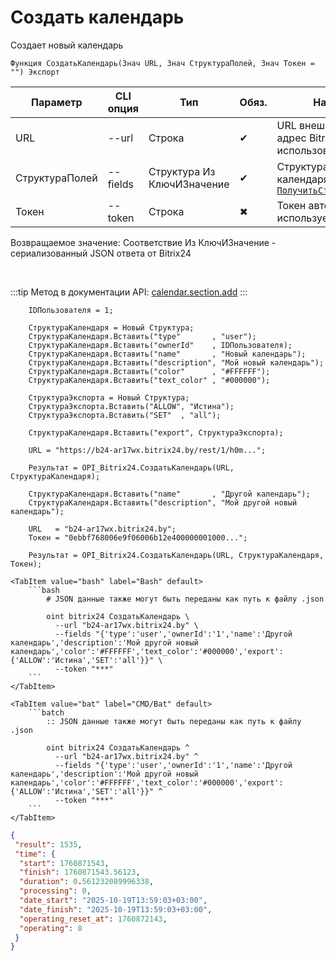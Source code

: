 ﻿---
sidebar_position: 2
description: Создать календарь и другие функции для работы с Bitrix24 в Открытом пакете интеграций - бесплатной open-source библиотеке интеграций для 1С:Предприятие 8, OneScript и CLI
keywords: [1C, 1С, 1С:Предприятие, 1С:Предприятие 8.3, API, Интеграция, Сервисы, Обмен, OneScript, CLI, Bitrix24]
---


# Создать календарь
 Создает новый календарь



`Функция СоздатьКалендарь(Знач URL, Знач СтруктураПолей, Знач Токен = "") Экспорт`

  | Параметр | CLI опция | Тип | Обяз. | Назначение |
  |-|-|-|-|-|
  | URL | --url | Строка | &#x2714; | URL внешнего вебхука или адрес Bitrix24 при использовании токена |
  | СтруктураПолей | --fields | Структура Из КлючИЗначение | &#x2714; | Структура полей календаря. См. [`ПолучитьСтруктуруКалендаря`](/docs/Bitrix24/Calendars-management/Get-calendar-structure) |
  | Токен | --token | Строка | &#x2716; | Токен авторизации, если используется не вебхук |

  
  Возвращаемое значение:   Соответствие Из КлючИЗначение - сериализованный JSON ответа от Bitrix24

<br/>

:::tip
Метод в документации API: [calendar.section.add](https://apidocs.bitrix24.ru/api-reference/calendar/calendar-section-add.html)
:::
<br/>


```bsl title="Пример использования для 1С:Предприятие/OneScript"
    IDПользователя = 1;

    СтруктураКалендаря = Новый Структура;
    СтруктураКалендаря.Вставить("type"       , "user");
    СтруктураКалендаря.Вставить("ownerId"    , IDПользователя);
    СтруктураКалендаря.Вставить("name"       , "Новый календарь");
    СтруктураКалендаря.Вставить("description", "Мой новый календарь");
    СтруктураКалендаря.Вставить("color"      , "#FFFFFF");
    СтруктураКалендаря.Вставить("text_color" , "#000000");

    СтруктураЭкспорта = Новый Структура;
    СтруктураЭкспорта.Вставить("ALLOW", "Истина");
    СтруктураЭкспорта.Вставить("SET"  , "all");

    СтруктураКалендаря.Вставить("export", СтруктураЭкспорта);

    URL = "https://b24-ar17wx.bitrix24.by/rest/1/h0m...";

    Результат = OPI_Bitrix24.СоздатьКалендарь(URL, СтруктураКалендаря);

    СтруктураКалендаря.Вставить("name"       , "Другой календарь");
    СтруктураКалендаря.Вставить("description", "Мой другой новый календарь");

    URL   = "b24-ar17wx.bitrix24.by";
    Токен = "0ebbf768006e9f06006b12e400000001000...";

    Результат = OPI_Bitrix24.СоздатьКалендарь(URL, СтруктураКалендаря, Токен);
```
    

 <Tabs>
  
    <TabItem value="bash" label="Bash" default>
        ```bash
            # JSON данные также могут быть переданы как путь к файлу .json
            
            oint bitrix24 СоздатьКалендарь \
              --url "b24-ar17wx.bitrix24.by" \
              --fields "{'type':'user','ownerId':'1','name':'Другой календарь','description':'Мой другой новый календарь','color':'#FFFFFF','text_color':'#000000','export':{'ALLOW':'Истина','SET':'all'}}" \
              --token "***"
        ```
    </TabItem>
  
    <TabItem value="bat" label="CMD/Bat" default>
        ```batch
            :: JSON данные также могут быть переданы как путь к файлу .json
            
            oint bitrix24 СоздатьКалендарь ^
              --url "b24-ar17wx.bitrix24.by" ^
              --fields "{'type':'user','ownerId':'1','name':'Другой календарь','description':'Мой другой новый календарь','color':'#FFFFFF','text_color':'#000000','export':{'ALLOW':'Истина','SET':'all'}}" ^
              --token "***"
        ```
    </TabItem>
</Tabs>


```json title="Результат"
{
 "result": 1535,
 "time": {
  "start": 1760871543,
  "finish": 1760871543.56123,
  "duration": 0.561232089996338,
  "processing": 0,
  "date_start": "2025-10-19T13:59:03+03:00",
  "date_finish": "2025-10-19T13:59:03+03:00",
  "operating_reset_at": 1760872143,
  "operating": 0
 }
}
```
